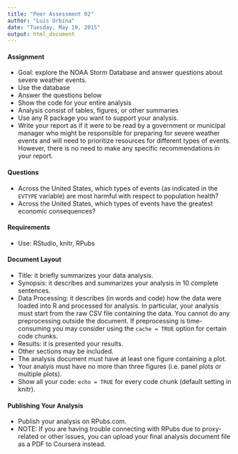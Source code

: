 ```yaml
---
title: "Peer Assessment 02"
author: "Luis Urbina"
date: "Tuesday, May 19, 2015"
output: html_document
---
```


#### Assignment
* Goal: explore the NOAA Storm Database and answer questions about severe weather events.
* Use the database 
* Answer the questions below 
* Show the code for your entire analysis
* Analysis consist of tables, figures, or other summaries
* Use any R package you want to support your analysis.
* Write your report as if it were to be read by a government or municipal manager who might be responsible for preparing for severe weather events and will need to prioritize resources for different types of events. However, there is no need to make any specific recommendations in your report.

#### Questions
* Across the United States, which types of events (as indicated in the `EVTYPE` variable) are most harmful with respect to population health?
* Across the United States, which types of events have the greatest economic consequences?

#### Requirements
* Use: RStudio, knitr, RPubs

#### Document Layout
* Title: it briefly summarizes your data analysis.
* Synopsis: it describes and summarizes your analysis in 10 complete sentences.
* Data Processing: it describes (in words and code) how the data were loaded into R and processed for analysis. In particular, your analysis must start from the raw CSV file containing the data. You cannot do any preprocessing outside the document. If preprocessing is time-consuming you may consider using the `cache = TRUE` option for certain code chunks.
* Results: it is presented your results.
* Other sections may be included.
* The analysis document must have at least one figure containing a plot.
* Your analyis must have no more than three figures (i.e. panel plots or multiple plots).
* Show all your code: `echo = TRUE` for every code chunk (default setting in knitr).

#### Publishing Your Analysis
* Publish your analysis on RPubs.com. 
* NOTE: If you are having trouble connecting with RPubs due to proxy-related or other issues, you can upload your final analysis document file as a PDF to Coursera instead.
